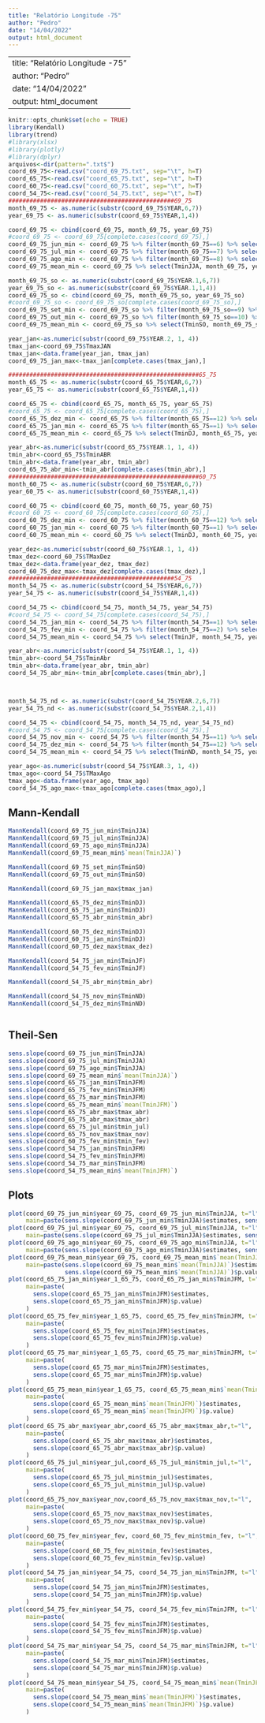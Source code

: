 ```yaml
---
title: "Relatório Longitude -75"
author: "Pedro"
date: "14/04/2022"
output: html_document
---
```


---
title: "Relatório Longitude -75"
author: "Pedro"
date: "14/04/2022"
output: html_document
---

```r
knitr::opts_chunk$set(echo = TRUE)
library(Kendall)
library(trend)
#library(xlsx)
#library(plotly)
#library(dplyr)
arquivos<-dir(pattern=".txt$")
coord_69_75<-read.csv("coord_69_75.txt", sep="\t", h=T)
coord_65_75<-read.csv("coord_65_75.txt", sep="\t", h=T)
coord_60_75<-read.csv("coord_60_75.txt", sep="\t", h=T)
coord_54_75<-read.csv("coord_54_75.txt", sep="\t", h=T)
###############################################69_75
month_69_75 <- as.numeric(substr(coord_69_75$YEAR,6,7))
year_69_75 <- as.numeric(substr(coord_69_75$YEAR,1,4))

coord_69_75 <- cbind(coord_69_75, month_69_75, year_69_75)
#coord_69_75 <- coord_69_75[complete.cases(coord_69_75),]
coord_69_75_jun_min <- coord_69_75 %>% filter(month_69_75==6) %>% select(TminJJA, month_69_75, year_69_75)
coord_69_75_jul_min <- coord_69_75 %>% filter(month_69_75==7) %>% select(TminJJA, month_69_75, year_69_75)
coord_69_75_ago_min <- coord_69_75 %>% filter(month_69_75==8) %>% select(TminJJA, month_69_75, year_69_75)
coord_69_75_mean_min <- coord_69_75 %>% select(TminJJA, month_69_75, year_69_75) %>% group_by(year_69_75) %>% summarise(mean(TminJJA))

month_69_75_so <- as.numeric(substr(coord_69_75$YEAR.1,6,7))
year_69_75_so <- as.numeric(substr(coord_69_75$YEAR.1,1,4))
coord_69_75_so <- cbind(coord_69_75, month_69_75_so, year_69_75_so)
#coord_69_75_so <- coord_69_75_so[complete.cases(coord_69_75_so),]
coord_69_75_set_min <- coord_69_75_so %>% filter(month_69_75_so==9) %>% select(TminSO, month_69_75_so, year_69_75_so)
coord_69_75_out_min <- coord_69_75_so %>% filter(month_69_75_so==10) %>% select(TminSO, month_69_75_so, year_69_75_so)
coord_69_75_mean_min <- coord_69_75_so %>% select(TminSO, month_69_75_so, year_69_75_so) %>% group_by(year_69_75_so) %>% summarise(mean(TminSO))

year_jan<-as.numeric(substr(coord_69_75$YEAR.2, 1, 4))
tmax_jan<-coord_69_75$TmaxJAN
tmax_jan<-data.frame(year_jan, tmax_jan)
coord_69_75_jan_max<-tmax_jan[complete.cases(tmax_jan),]

######################################################65_75
month_65_75 <- as.numeric(substr(coord_65_75$YEAR,6,7))
year_65_75 <- as.numeric(substr(coord_65_75$YEAR,1,4))

coord_65_75 <- cbind(coord_65_75, month_65_75, year_65_75)
#coord_65_75 <- coord_65_75[complete.cases(coord_65_75),]
coord_65_75_dez_min <- coord_65_75 %>% filter(month_65_75==12) %>% select(TminDJ, month_65_75, year_65_75)
coord_65_75_jan_min <- coord_65_75 %>% filter(month_65_75==1) %>% select(TminDJ, month_65_75, year_65_75)
coord_65_75_mean_min <- coord_65_75 %>% select(TminDJ, month_65_75, year_65_75) %>% group_by(year_65_75) %>% summarise(mean(TminDJ))

year_abr<-as.numeric(substr(coord_65_75$YEAR.1, 1, 4))
tmin_abr<-coord_65_75$TminABR
tmin_abr<-data.frame(year_abr, tmin_abr)
coord_65_75_abr_min<-tmin_abr[complete.cases(tmin_abr),]
######################################################60_75
month_60_75 <- as.numeric(substr(coord_60_75$YEAR,6,7))
year_60_75 <- as.numeric(substr(coord_60_75$YEAR,1,4))

coord_60_75 <- cbind(coord_60_75, month_60_75, year_60_75)
#coord_60_75 <- coord_60_75[complete.cases(coord_60_75),]
coord_60_75_dez_min <- coord_60_75 %>% filter(month_60_75==12) %>% select(TminDJ, month_60_75, year_60_75)
coord_60_75_jan_min <- coord_60_75 %>% filter(month_60_75==1) %>% select(TminDJ, month_60_75, year_60_75)
coord_60_75_mean_min <- coord_60_75 %>% select(TminDJ, month_60_75, year_60_75) %>% group_by(year_60_75) %>% summarise(mean(TminDJ))

year_dez<-as.numeric(substr(coord_60_75$YEAR.1, 1, 4))
tmax_dez<-coord_60_75$TMaxDez
tmax_dez<-data.frame(year_dez, tmax_dez)
coord_60_75_dez_max<-tmax_dez[complete.cases(tmax_dez),]
###############################################54_75
month_54_75 <- as.numeric(substr(coord_54_75$YEAR,6,7))
year_54_75 <- as.numeric(substr(coord_54_75$YEAR,1,4))

coord_54_75 <- cbind(coord_54_75, month_54_75, year_54_75)
#coord_54_75 <- coord_54_75[complete.cases(coord_54_75),]
coord_54_75_jan_min <- coord_54_75 %>% filter(month_54_75==1) %>% select(TminJF, month_54_75, year_54_75)
coord_54_75_fev_min <- coord_54_75 %>% filter(month_54_75==2) %>% select(TminJF, month_54_75, year_54_75)
coord_54_75_mean_min <- coord_54_75 %>% select(TminJF, month_54_75, year_54_75) %>% group_by(year_54_75) %>% summarise(mean(TminJF))

year_abr<-as.numeric(substr(coord_54_75$YEAR.1, 1, 4))
tmin_abr<-coord_54_75$TminAbr
tmin_abr<-data.frame(year_abr, tmin_abr)
coord_54_75_abr_min<-tmin_abr[complete.cases(tmin_abr),]



month_54_75_nd <- as.numeric(substr(coord_54_75$YEAR.2,6,7))
year_54_75_nd <- as.numeric(substr(coord_54_75$YEAR.2,1,4))

coord_54_75 <- cbind(coord_54_75, month_54_75_nd, year_54_75_nd)
#coord_54_75 <- coord_54_75[complete.cases(coord_54_75),]
coord_54_75_nov_min <- coord_54_75 %>% filter(month_54_75==11) %>% select(TminND, month_54_75, year_54_75)
coord_54_75_dez_min <- coord_54_75 %>% filter(month_54_75==12) %>% select(TminND, month_54_75, year_54_75)
coord_54_75_mean_min <- coord_54_75 %>% select(TminND, month_54_75, year_54_75) %>% group_by(year_54_75) %>% summarise(mean(TminND))

year_ago<-as.numeric(substr(coord_54_75$YEAR.3, 1, 4))
tmax_ago<-coord_54_75$TMaxAgo
tmax_ago<-data.frame(year_ago, tmax_ago)
coord_54_75_ago_max<-tmax_ago[complete.cases(tmax_ago),]


```

## Mann-Kendall
```r
MannKendall(coord_69_75_jun_min$TminJJA)
MannKendall(coord_69_75_jul_min$TminJJA)
MannKendall(coord_69_75_ago_min$TminJJA)
MannKendall(coord_69_75_mean_min$`mean(TminJJA)`)

MannKendall(coord_69_75_set_min$TminSO)
MannKendall(coord_69_75_out_min$TminSO)

MannKendall(coord_69_75_jan_max$tmax_jan)

MannKendall(coord_65_75_dez_min$TminDJ)
MannKendall(coord_65_75_jan_min$TminDJ)
MannKendall(coord_65_75_abr_min$tmin_abr)

MannKendall(coord_60_75_dez_min$TminDJ)
MannKendall(coord_60_75_jan_min$TminDJ)
MannKendall(coord_60_75_dez_max$tmax_dez)

MannKendall(coord_54_75_jan_min$TminJF)
MannKendall(coord_54_75_fev_min$TminJF)

MannKendall(coord_54_75_abr_min$tmin_abr)

MannKendall(coord_54_75_nov_min$TminND)
MannKendall(coord_54_75_dez_min$TminND)



```
## Theil-Sen
```r
sens.slope(coord_69_75_jun_min$TminJJA)
sens.slope(coord_69_75_jul_min$TminJJA)
sens.slope(coord_69_75_ago_min$TminJJA)
sens.slope(coord_69_75_mean_min$`mean(TminJJA)`)
sens.slope(coord_65_75_jan_min$TminJFM)
sens.slope(coord_65_75_fev_min$TminJFM)
sens.slope(coord_65_75_mar_min$TminJFM)
sens.slope(coord_65_75_mean_min$`mean(TminJFM)`)
sens.slope(coord_65_75_abr_max$tmax_abr)
sens.slope(coord_65_75_abr_max$tmax_abr)
sens.slope(coord_65_75_jul_min$tmin_jul)
sens.slope(coord_65_75_nov_max$tmax_nov)
sens.slope(coord_60_75_fev_min$tmin_fev)
sens.slope(coord_54_75_jan_min$TminJFM)
sens.slope(coord_54_75_fev_min$TminJFM)
sens.slope(coord_54_75_mar_min$TminJFM)
sens.slope(coord_54_75_mean_min$`mean(TminJFM)`)
```

## Plots

```r
plot(coord_69_75_jun_min$year_69_75, coord_69_75_jun_min$TminJJA, t="l",
     main=paste(sens.slope(coord_69_75_jun_min$TminJJA)$estimates, sens.slope(coord_69_75_jun_min$TminJJA)$p.value))
plot(coord_69_75_jul_min$year_69_75, coord_69_75_jul_min$TminJJA, t="l",
     main=paste(sens.slope(coord_69_75_jul_min$TminJJA)$estimates, sens.slope(coord_69_75_jul_min$TminJJA)$p.value))
plot(coord_69_75_ago_min$year_69_75, coord_69_75_ago_min$TminJJA, t="l",
     main=paste(sens.slope(coord_69_75_ago_min$TminJJA)$estimates, sens.slope(coord_69_75_ago_min$TminJJA)$p.value))
plot(coord_69_75_mean_min$year_69_75, coord_69_75_mean_min$`mean(TminJJA)`, t="l",
     main=paste(sens.slope(coord_69_75_mean_min$`mean(TminJJA)`)$estimates, 
                sens.slope(coord_69_75_mean_min$`mean(TminJJA)`)$p.value))
plot(coord_65_75_jan_min$year_1_65_75, coord_65_75_jan_min$TminJFM, t="l",
     main=paste(
       sens.slope(coord_65_75_jan_min$TminJFM)$estimates, 
       sens.slope(coord_65_75_jan_min$TminJFM)$p.value)
     )
plot(coord_65_75_fev_min$year_1_65_75, coord_65_75_fev_min$TminJFM, t="l",
     main=paste(
       sens.slope(coord_65_75_fev_min$TminJFM)$estimates, 
       sens.slope(coord_65_75_fev_min$TminJFM)$p.value)
     )
plot(coord_65_75_mar_min$year_1_65_75, coord_65_75_mar_min$TminJFM, t="l",
     main=paste(
       sens.slope(coord_65_75_mar_min$TminJFM)$estimates, 
       sens.slope(coord_65_75_mar_min$TminJFM)$p.value)
     )
plot(coord_65_75_mean_min$year_1_65_75, coord_65_75_mean_min$`mean(TminJFM)`, t="l",
     main=paste(
       sens.slope(coord_65_75_mean_min$`mean(TminJFM)`)$estimates, 
       sens.slope(coord_65_75_mean_min$`mean(TminJFM)`)$p.value)
     )
plot(coord_65_75_abr_max$year_abr,coord_65_75_abr_max$tmax_abr,t="l",
     main=paste(
       sens.slope(coord_65_75_abr_max$tmax_abr)$estimates, 
       sens.slope(coord_65_75_abr_max$tmax_abr)$p.value)
     )
plot(coord_65_75_jul_min$year_jul,coord_65_75_jul_min$tmin_jul,t="l",
     main=paste(
       sens.slope(coord_65_75_jul_min$tmin_jul)$estimates, 
       sens.slope(coord_65_75_jul_min$tmin_jul)$p.value)
     )
plot(coord_65_75_nov_max$year_nov,coord_65_75_nov_max$tmax_nov,t="l",
     main=paste(
       sens.slope(coord_65_75_nov_max$tmax_nov)$estimates, 
       sens.slope(coord_65_75_nov_max$tmax_nov)$p.value)
     )
plot(coord_60_75_fev_min$year_fev, coord_60_75_fev_min$tmin_fev, t="l",
     main=paste(
       sens.slope(coord_60_75_fev_min$tmin_fev)$estimates, 
       sens.slope(coord_60_75_fev_min$tmin_fev)$p.value)
     )
plot(coord_54_75_jan_min$year_54_75, coord_54_75_jan_min$TminJFM, t="l",
     main=paste(
       sens.slope(coord_54_75_jan_min$TminJFM)$estimates, 
       sens.slope(coord_54_75_jan_min$TminJFM)$p.value)
     )
plot(coord_54_75_fev_min$year_54_75, coord_54_75_fev_min$TminJFM, t="l",
     main=paste(
       sens.slope(coord_54_75_fev_min$TminJFM)$estimates, 
       sens.slope(coord_54_75_fev_min$TminJFM)$p.value)
     )
plot(coord_54_75_mar_min$year_54_75, coord_54_75_mar_min$TminJFM, t="l",
     main=paste(
       sens.slope(coord_54_75_mar_min$TminJFM)$estimates, 
       sens.slope(coord_54_75_mar_min$TminJFM)$p.value)
     )
plot(coord_54_75_mean_min$year_54_75, coord_54_75_mean_min$`mean(TminJFM)`, t="l",
     main=paste(
       sens.slope(coord_54_75_mean_min$`mean(TminJFM)`)$estimates, 
       sens.slope(coord_54_75_mean_min$`mean(TminJFM)`)$p.value)
     )
```